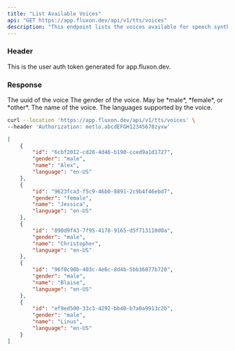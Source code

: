 ```yaml
---
title: "List Available Voices"
api: "GET https://app.fluxon.dev/api/v1/tts/voices"
description: "This endpoint lists the voices available for speech synthesis"
---
```


### Header

<ParamField header="Authorization" type="string">
  This is the user auth token generated for app.fluxon.dev.
</ParamField>

### Response

<ResponseField name="id" type="uuid">
  The uuid of the voice
</ResponseField>

<ResponseField name="gender" type="String">
  The gender of the voice. May be *male*, *female*, or *other*.
</ResponseField>

<ResponseField name="name" type="String">
  The name of the voice.
</ResponseField>

<ResponseField name="language" type="String">
  The languages supported by the voice.
</ResponseField>

<RequestExample>

```bash Example Request
curl --location 'https://app.fluxon.dev/api/v1/tts/voices' \
--header 'Authorization: metlo.abcdEFGH12345678zyxw'
```

</RequestExample>

<ResponseExample>

```json Service available
[
    {
        "id": "6cbf2012-cd28-4d46-b190-cced9a1d1727",
        "gender": "male",
        "name": "Alex",
        "language": "en-US"
    },
    {
        "id": "9623fca3-f5c9-46b0-8891-2c9b4f46ebd7",
        "gender": "female",
        "name": "Jessica",
        "language": "en-US"
    },
    {
        "id": "890d9f43-7f95-4178-9165-d5f713110d0a",
        "gender": "male",
        "name": "Christopher",
        "language": "en-US"
    },
    {
        "id": "96f0c90b-403c-4e6c-8d4b-5bb36877b720",
        "gender": "male",
        "name": "Blaise",
        "language": "en-US"
    },
    {
        "id": "ef9ed500-33c3-4292-bb40-b7a0a9913c2b",
        "gender": "male",
        "name": "Linus",
        "language": "en-US"
    }
]
```

</ResponseExample>
